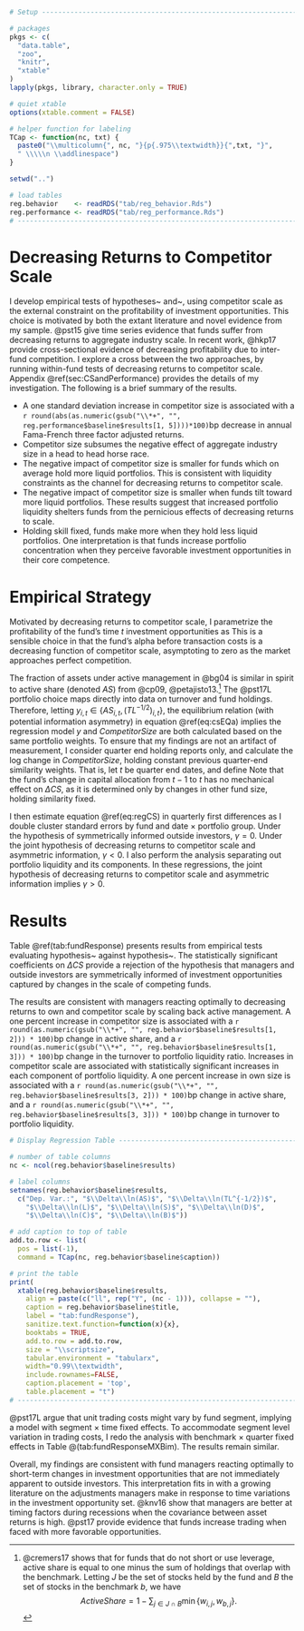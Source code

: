 \chapter{Competition and Capital Allocation} 
\label{sec:portfolio}

```r

# Setup ------------------------------------------------------------------------

# packages
pkgs <- c(
  "data.table",
  "zoo",
  "knitr",
  "xtable"
)
lapply(pkgs, library, character.only = TRUE)

# quiet xtable
options(xtable.comment = FALSE)

# helper function for labeling
TCap <- function(nc, txt) {
  paste0("\\multicolumn{", nc, "}{p{.975\\textwidth}}{",txt, "}", 
  " \\\\\n \\addlinespace")
}

setwd("..")

# load tables
reg.behavior    <- readRDS("tab/reg_behavior.Rds")
reg.performance <- readRDS("tab/reg_performance.Rds")
# -----------------------------------------------------------------------------
```

# Decreasing Returns to Competitor Scale

I develop empirical tests of hypotheses~\ref{hyp:symmetric} and~\ref{hyp:asymmetric}, using competitor scale as the external constraint on the profitability of investment opportunities. This choice is motivated by both the extant literature and novel evidence from my sample. @pst15 give time series evidence that funds suffer from decreasing returns to aggregate industry scale. In recent work, @hkp17 provide cross-sectional evidence of decreasing profitability due to inter-fund competition. I explore a cross between the two approaches, by running within-fund tests of decreasing returns to competitor scale. Appendix \@ref(sec:CSandPerformance) provides the details of my investigation. The following is a brief summary of the results.

- A one standard deviation increase in competitor size is associated with a `r round(abs(as.numeric(gsub("\\*+", "", reg.performance$baseline$results[1, 5])))*100)`bp decrease in annual Fama-French three factor adjusted returns.
- Competitor size subsumes the negative effect of aggregate industry size in a head to head horse race.
- The negative impact of competitor size is smaller for funds which on average hold more liquid portfolios. This is consistent with liquidity constraints as the channel for decreasing returns to competitor scale. 
- The negative impact of competitor size is smaller when funds tilt toward more liquid portfolios. These results suggest that increased portfolio liquidity shelters funds from the pernicious effects of decreasing returns to scale.
- Holding skill fixed, funds make more when they hold less liquid portfolios. One interpretation is that funds increase portfolio concentration when they perceive favorable investment opportunities in their core competence.


# Empirical Strategy

 
Motivated by decreasing returns to competitor scale, I parametrize the profitability of the fund's time $t$ investment opportunities as 
\begin{equation}
g(x_{i,t})=CompetitorSize_{i,t}^{-\gamma}. 
(\#eq:muParam)
\end{equation}
This is a sensible choice in that the fund's alpha before transaction costs is a decreasing function of competitor scale, asymptoting to zero as the market approaches perfect competition.

The fraction of assets under active management in @bg04 is similar in spirit to active share (denoted $AS$) from @cp09, @petajisto13.^[@cremers17 shows that for funds that do not short or use leverage, active share is equal to one minus the sum of holdings that overlap with the benchmark. Letting $J$ be the set of stocks held by the fund and $B$ the set of stocks in the benchmark $b$, we have $$ ActiveShare=1-\sum_{j\in J\cap B} \min\{ w_{i,j},w_{b,j} \}.$$] The @pst17L portfolio choice maps directly into data on turnover and fund holdings. Therefore, letting $y_{i,t}\in\{AS_{i,t},\left(TL^{-1/2}\right)_{i,t}\}$, the equilibrium relation (with potential information asymmetry) in equation \@ref(eq:csEQa) implies the regression model
\begin{equation}
\ln(y_{i,t})=\alpha_t + \eta_1 \ln(FundSize_{i,t}) +\eta_2 \ln(f_{i,t}) + \gamma\ln(CompetitorSize_{i,t}) + \varepsilon_{i,t}.
(\#eq:regCS)
\end{equation}
$y$ and $CompetitorSize$ are both calculated based on the same portfolio weights. To ensure that my findings are not an artifact of measurement, I consider quarter end holding reports only, and calculate the log change in $CompetitorSize$, holding constant previous quarter-end similarity weights. That is, let $t$ be quarter end dates, and define
\begin{equation}
\Delta CS_{i,t}=\ln \left(\sum_{j\neq i} \psi_{i,j,t-1} FundSize_{j,t}\right) - \ln \left(\sum_{j\neq i} \psi_{i,j,t-1} FundSize_{j,t-1}\right).
\end{equation}
Note that the fund's change in capital allocation from $t-1$ to $t$ has no mechanical effect on $\Delta CS$, as it is determined only by changes in other fund size, holding similarity fixed.

I then estimate equation \@ref(eq:regCS) in quarterly first differences as
\begin{equation}
\Delta\ln(y_{i,t})=\alpha_t + \eta_1 \Delta\ln(FundSize_{i,t}) +\eta_2 \Delta\ln(f_{i,t}) + \gamma\Delta CS_{i,t} + \Delta\varepsilon_{i,t}.
(\#eq:fdReg)
\end{equation}
I double cluster standard errors by fund and date $\times$ portfolio group.\footnote{
Fund portfolios are grouped using k-means cluster analysis of raw portfolio weights. Each month, this process constructs $k=10$ archetypal portfolios (serving as cluster centers). These model portfolios are constructed and then funds are assigned to them such that the sum of squared differences between the weights of fund portfolios and their assigned model portfolio is minimized.
} 
Under the hypothesis of symmetrically informed outside investors, $\gamma=0$. Under the joint hypothesis of decreasing returns to competitor scale and asymmetric information, $\gamma<0$. I also perform the analysis separating out portfolio liquidity and its components. In these regressions, the joint hypothesis of decreasing returns to competitor scale and asymmetric information implies $\gamma>0$.


# Results

Table \@ref(tab:fundResponse) presents results from empirical tests evaluating hypothesis~\ref{hyp:symmetric} against hypothesis~\ref{hyp:asymmetric}. The statistically significant coefficients on $\Delta CS$ provide a rejection of the hypothesis that managers and outside investors are symmetrically informed of investment opportunities captured by changes in the scale of competing funds.

The results are consistent with managers reacting optimally to decreasing returns to own and competitor scale by scaling back active management. A one percent increase in competitor size is associated with a `r round(as.numeric(gsub("\\*+", "", reg.behavior$baseline$results[1, 2])) * 100)`bp change in active share, and a `r round(as.numeric(gsub("\\*+", "", reg.behavior$baseline$results[1, 3])) * 100)`bp change in the turnover to portfolio liquidity ratio. Increases in competitor scale are associated with statistically significant increases in each component of portfolio liquidity. A one percent increase in own size is associated with a `r round(as.numeric(gsub("\\*+", "", reg.behavior$baseline$results[3, 2])) * 100)`bp change in active share, and a `r round(as.numeric(gsub("\\*+", "", reg.behavior$baseline$results[3, 3])) * 100)`bp change in turnover to portfolio liquidity. 


```r
# Display Regression Table ----------------------------------------------------------------

# number of table columns
nc <- ncol(reg.behavior$baseline$results)

# label columns
setnames(reg.behavior$baseline$results, 
  c("Dep. Var.:", "$\\Delta\\ln(AS)$", "$\\Delta\\ln(TL^{-1/2})$",
    "$\\Delta\\ln(L)$", "$\\Delta\\ln(S)$", "$\\Delta\\ln(D)$", 
    "$\\Delta\\ln(C)$", "$\\Delta\\ln(B)$"))

# add caption to top of table
add.to.row <- list(
  pos = list(-1), 
  command = TCap(nc, reg.behavior$baseline$caption))

# print the table
print(
  xtable(reg.behavior$baseline$results,
    align = paste(c("ll", rep("Y", (nc - 1))), collapse = ""),
    caption = reg.behavior$baseline$title,
    label = "tab:fundResponse"),
    sanitize.text.function=function(x){x},
    booktabs = TRUE,
    add.to.row = add.to.row,
    size = "\\scriptsize",
    tabular.environment = "tabularx",
    width="0.99\\textwidth",
    include.rownames=FALSE,
    caption.placement = 'top',
	table.placement = "t")
# --------------------------------------------------------------------------------
```

@pst17L argue that unit trading costs might vary by fund segment, implying a model with segment $\times$ time fixed effects. To accommodate segment level variation in trading costs, I redo the analysis with benchmark $\times$ quarter fixed effects in Table \@(tab:fundResponseMXBim). The results remain similar. 

Overall, my findings are consistent with fund managers reacting optimally to short-term changes in investment opportunities that are not immediately apparent to outside investors. This interpretation fits in with a growing literature on the adjustments managers make in response to time variations in the investment opportunity set. @knv16 show that managers are better at timing factors during recessions when the covariance between asset returns is high. @pst17 provide evidence that funds increase trading when faced with more favorable opportunities.
